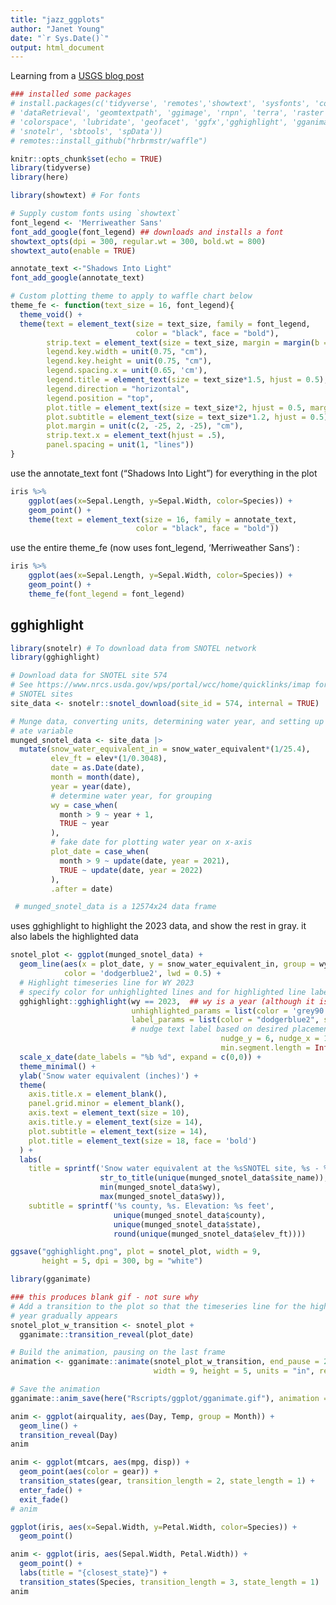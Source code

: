 ```yaml
---
title: "jazz_ggplots"
author: "Janet Young"
date: "`r Sys.Date()`"
output: html_document
---
```


Learning from a [USGS blog post](https://waterdata.usgs.gov/blog/ggplot-jazz/?ck_subscriber_id=2523933977&utm_source=convertkit&utm_medium=email&utm_campaign=What%27s+New+in+R%3A+February+20%2C+2024%20-%2013131084)

```r
### installed some packages
# install.packages(c('tidyverse', 'remotes','showtext', 'sysfonts', 'cowplot',
# 'dataRetrieval', 'geomtextpath', 'ggimage', 'rnpn', 'terra', 'raster', 'sf',
# 'colorspace', 'lubridate', 'geofacet', 'ggfx','gghighlight', 'gganimate',
# 'snotelr', 'sbtools', 'spData'))
# remotes::install_github("hrbrmstr/waffle")
```


```r
knitr::opts_chunk$set(echo = TRUE)
library(tidyverse)
library(here)
```


```r
library(showtext) # For fonts

# Supply custom fonts using `showtext` 
font_legend <- 'Merriweather Sans'
font_add_google(font_legend) ## downloads and installs a font
showtext_opts(dpi = 300, regular.wt = 300, bold.wt = 800)
showtext_auto(enable = TRUE)

annotate_text <-"Shadows Into Light"
font_add_google(annotate_text)

# Custom plotting theme to apply to waffle chart below
theme_fe <- function(text_size = 16, font_legend){
  theme_void() +
  theme(text = element_text(size = text_size, family = font_legend, 
                            color = "black", face = "bold"),
        strip.text = element_text(size = text_size, margin = margin(b = 10)),
        legend.key.width = unit(0.75, "cm"),
        legend.key.height = unit(0.75, "cm"),
        legend.spacing.x = unit(0.65, 'cm'),
        legend.title = element_text(size = text_size*1.5, hjust = 0.5),
        legend.direction = "horizontal",
        legend.position = "top", 
        plot.title = element_text(size = text_size*2, hjust = 0.5, margin = margin(t = -10)),
        plot.subtitle = element_text(size = text_size*1.2, hjust = 0.5),
        plot.margin = unit(c(2, -25, 2, -25), "cm"),
        strip.text.x = element_text(hjust = .5),
        panel.spacing = unit(1, "lines"))
}

```

use the annotate_text font ("Shadows Into Light") for everything in the plot

```r
iris %>% 
    ggplot(aes(x=Sepal.Length, y=Sepal.Width, color=Species)) +
    geom_point() +
    theme(text = element_text(size = 16, family = annotate_text, 
                            color = "black", face = "bold"))
```

use the entire theme_fe (now uses font_legend, 'Merriweather Sans') :
```r
iris %>% 
    ggplot(aes(x=Sepal.Length, y=Sepal.Width, color=Species)) +
    geom_point() +
    theme_fe(font_legend = font_legend)
```
## gghighlight
```r
library(snotelr) # To download data from SNOTEL network
library(gghighlight)

# Download data for SNOTEL site 574
# See https://www.nrcs.usda.gov/wps/portal/wcc/home/quicklinks/imap for map of 
# SNOTEL sites
site_data <- snotelr::snotel_download(site_id = 574, internal = TRUE)

# Munge data, converting units, determining water year, and setting up a plot 
# ate variable
munged_snotel_data <- site_data |> 
  mutate(snow_water_equivalent_in = snow_water_equivalent*(1/25.4),
         elev_ft = elev*(1/0.3048),
         date = as.Date(date),
         month = month(date),
         year = year(date),
         # determine water year, for grouping
         wy = case_when(
           month > 9 ~ year + 1,
           TRUE ~ year
         ),
         # fake date for plotting water year on x-axis
         plot_date = case_when(
           month > 9 ~ update(date, year = 2021),
           TRUE ~ update(date, year = 2022)
         ),
         .after = date)

 # munged_snotel_data is a 12574x24 data frame
```


uses gghighlight to highlight the 2023 data, and show the rest in gray. it also labels the highlighted data
```r

snotel_plot <- ggplot(munged_snotel_data) +
  geom_line(aes(x = plot_date, y = snow_water_equivalent_in, group = wy),
            color = 'dodgerblue2', lwd = 0.5) +
  # Highlight timeseries line for WY 2023
  # specify color for unhighlighted lines and for highlighted line label
  gghighlight::gghighlight(wy == 2023,  ## wy is a year (although it is different to the 'year' column)
                           unhighlighted_params = list(color = 'grey90'),
                           label_params = list(color = "dodgerblue2", size = 5,
                           # nudge text label based on desired placement
                                               nudge_y = 6, nudge_x = 13, 
                                               min.segment.length = Inf)) +
  scale_x_date(date_labels = "%b %d", expand = c(0,0)) +
  theme_minimal() +
  ylab('Snow water equivalent (inches)') +
  theme(
    axis.title.x = element_blank(),
    panel.grid.minor = element_blank(),
    axis.text = element_text(size = 10),
    axis.title.y = element_text(size = 14),
    plot.subtitle = element_text(size = 14),
    plot.title = element_text(size = 18, face = 'bold')
  ) +
  labs(
    title = sprintf('Snow water equivalent at the %sSNOTEL site, %s - %s',
                    str_to_title(unique(munged_snotel_data$site_name)),
                    min(munged_snotel_data$wy),
                    max(munged_snotel_data$wy)),
    subtitle = sprintf('%s county, %s. Elevation: %s feet',
                       unique(munged_snotel_data$county),
                       unique(munged_snotel_data$state),
                       round(unique(munged_snotel_data$elev_ft))))

ggsave("gghighlight.png", plot = snotel_plot, width = 9, 
       height = 5, dpi = 300, bg = "white")
```


```r
library(gganimate)

### this produces blank gif - not sure why
# Add a transition to the plot so that the timeseries line for the highlighted 
# year gradually appears
snotel_plot_w_transition <- snotel_plot +
  gganimate::transition_reveal(plot_date)

# Build the animation, pausing on the last frame
animation <- gganimate::animate(snotel_plot_w_transition, end_pause = 20, 
                                width = 9, height = 5, units = "in", res = 300)

# Save the animation
gganimate::anim_save(here("Rscripts/ggplot/gganimate.gif"), animation = animation)
```


```r
anim <- ggplot(airquality, aes(Day, Temp, group = Month)) +
  geom_line() +
  transition_reveal(Day)
anim
```


```r
anim <- ggplot(mtcars, aes(mpg, disp)) +
  geom_point(aes(color = gear)) +
  transition_states(gear, transition_length = 2, state_length = 1) +
  enter_fade() +
  exit_fade()
# anim
```


```r
ggplot(iris, aes(x=Sepal.Width, y=Petal.Width, color=Species)) +
  geom_point() 
```


```r
anim <- ggplot(iris, aes(Sepal.Width, Petal.Width)) +
  geom_point() +
  labs(title = "{closest_state}") +
  transition_states(Species, transition_length = 3, state_length = 1)
anim
```

